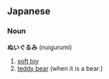==Japanese==
===Noun===
'''ぬいぐるみ''' (nuigurumi)

# [[soft toy]]
# [[teddy bear]] (when it is a bear.)